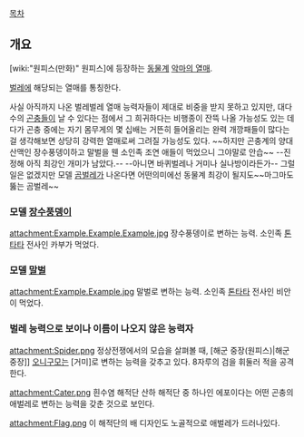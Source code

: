 [[목차]]

== 개요 ==
[wiki:"원피스(만화)" 원피스]에 등장하는 [[동물계]] [[악마의 열매]].

[[벌레]]에 해당되는 열매를 통칭한다. 

사실 아직까지 나온 벌레벌레 열매 능력자들이 제대로 비중을 받지 못하고 있지만, 대다수의 [[곤충]]들이 날 수 있다는 점에서 그 희귀하다는 비행종이 잔뜩 나올 가능성도 있는 데다가 곤충 중에는 자기 몸무게의 몇 십배는 거뜬히 들어올리는 완력 개깡패들이 많다는 걸 생각해보면 상당히 강력한 열매로써 그려질 가능성도 있다. ~~하지만 곤충계의 양대산맥인 장수풍뎅이하고 말벌을 웬 소인족 조연 애들이 먹었으니 그야말로 안습~~ --진정해 아직 최강인 개미가 남았다.-- --아니면 바퀴벌레나 거미나 실나방이라든가--
그럴 일은 없겠지만 모델 [[곰벌레]]가 나온다면 어떤의미에선 동물계 최강이 될지도~~마그마도 뚫는 곰벌레~~

=== 모델 [[장수풍뎅이]] ===
attachment:Example.Example.Example.jpg
장수풍뎅이로 변하는 능력. 소인족 [[톤타타]] 전사인 카부가 먹었다.

=== 모델 [[말벌]] ===
attachment:Example.Example.jpg
말벌로 변하는 능력. 소인족 [[톤타타]] 전사인 비안이 먹었다.

=== 벌레 능력으로 보이나 이름이 나오지 않은 능력자 ===
attachment:Spider.png
정상전쟁에서의 모습을 살펴볼 때, [해군 중장(원피스)|해군 중장]] [[오니구모(원피스)|오니구모]]는 [거미]로 변하는 능력을 갖추고 있다. 8자루의 검을 휘둘러 적을 공격한다.

attachment:Cater.png
흰수염 해적단 산하 해적단 중 하나인 에포이다는 어떤 곤충의 애벌레로 변하는 능력을 갖춘 것으로 보인다.

attachment:Flag.png
이 해적단의 배 디자인도 노골적으로 애벌레가 드러나있다.
